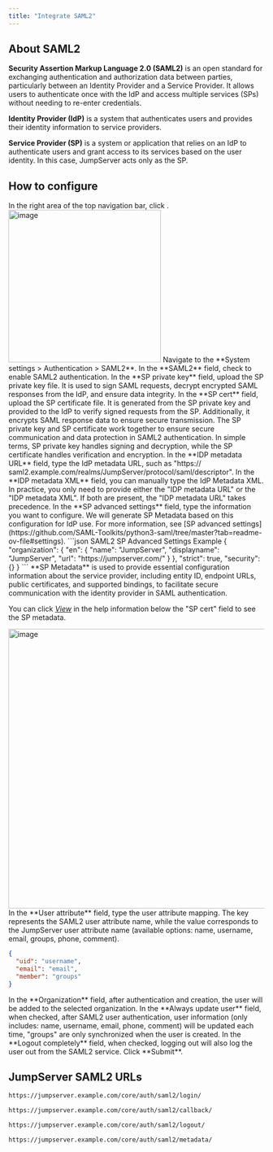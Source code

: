 ```yaml
---
title: "Integrate SAML2"
---
```


## About SAML2

**Security Assertion Markup Language 2.0 (SAML2)** is an open standard for exchanging authentication and authorization data between parties, particularly between an Identity Provider and a Service Provider. It allows users to authenticate once with the IdP and access multiple services (SPs) without needing to re-enter credentials.

**Identity Provider (IdP)** is a system that authenticates users and provides their identity information to service providers.

**Service Provider (SP)** is a system or application that relies on an IdP to authenticate users and grant access to its services based on the user identity. In this case, JumpServer acts only as the SP.

## How to configure
<Steps>

<Step>
In the right area of the top navigation bar, click <Icon icon="settings" />.

<Frame>
<img src="/images/docs/navs/nav-settings.png" alt="image" width="300"/>
</Frame>
</Step>

<Step>
Navigate to the **System settings > Authentication > SAML2**.
</Step>

<Step>
In the **SAML2** field, check to enable SAML2 authentication.
</Step>

<Step>
In the **SP private key** field, upload the SP private key file. It is used to sign SAML requests, decrypt encrypted SAML responses from the IdP, and ensure data integrity.
</Step>

<Step>
In the **SP cert** field, upload the SP certificate file. It is generated from the SP private key and provided to the IdP to verify signed requests from the SP. Additionally, it encrypts SAML response data to ensure secure transmission.

<Note>
The SP private key and SP certificate work together to ensure secure communication and data protection in SAML2 authentication. In simple terms, SP private key handles signing and decryption, while the SP certificate handles verification and encryption.
</Note>
</Step>

<Step>
In the **IDP metadata URL** field, type the IdP metadata URL, such as "https://&#8203;saml2.example.com/realms/JumpServer/protocol/saml/descriptor".
</Step>

<Step>
In the **IDP metadata XML** field, you can manually type the IdP Metadata XML. In practice, you only need to provide either the "IDP metadata URL" or the "IDP metadata XML". If both are present, the "IDP metadata URL" takes precedence.
</Step>

<Step>
In the **SP advanced settings** field, type the information you want to configure. We will generate SP Metadata based on this configuration for IdP use. For more information, see [SP advanced settings](https://github.com/SAML-Toolkits/python3-saml/tree/master?tab=readme-ov-file#settings). 
```json SAML2 SP Advanced Settings Example
{
  "organization": {
    "en": {
      "name": "JumpServer",
      "displayname": "JumpServer",
      "url": "https://jumpserver.com/"
    }
  },
  "strict": true,
  "security": {}
}
```
<Note>
  **SP Metadata** is used to provide essential configuration information about the service provider, including entity ID, endpoint URLs, public certificates, and supported bindings, to facilitate secure communication with the identity provider in SAML authentication.
</Note>

You can click _[View]()_ in the help information below the "SP cert" field to see the SP metadata.
<Frame>
<img src="/images/docs/admin-guides/system-settings/auth/saml2-sp-metadata.png" alt="image" width="550"/>
</Frame>
</Step>

<Step>
In the **User attribute** field, type the user attribute mapping. The key represents the SAML2 user attribute name, while the value corresponds to the JumpServer user attribute name (available options: name, username, email, groups, phone, comment).

```json SAML2 User Attribute Example
{
  "uid": "username",
  "email": "email",
  "member": "groups"
}
```
</Step>

<Step>
In the **Organization** field, after authentication and creation, the user will be added to the selected organization.
</Step>

<Step>
In the **Always update user** field, when checked, after SAML2 user authentication, user information (only includes: name, username, email, phone, comment) will be updated each time, "groups" are only synchronized when the user is created.
</Step>

<Step>
In the **Logout completely** field, when checked, logging out will also log the user out from the SAML2 service.
</Step>

<Step>
Click **Submit**.
</Step>

</Steps>

## JumpServer SAML2 URLs

```md Login URL
https://jumpserver.example.com/core/auth/saml2/login/
```

```md Login Success Callback URL
https://jumpserver.example.com/core/auth/saml2/callback/
```

```md Logout URL
https://jumpserver.example.com/core/auth/saml2/logout/
```

```md SP Metadata URL
https://jumpserver.example.com/core/auth/saml2/metadata/
```